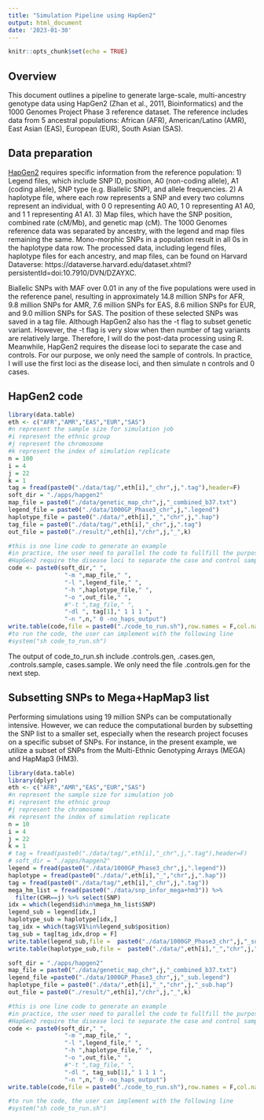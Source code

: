 ```yaml
---
title: "Simulation Pipeline using HapGen2"
output: html_document
date: '2023-01-30'
---
```


```r
knitr::opts_chunk$set(echo = TRUE)
```

## Overview
This document outlines a pipeline to generate large-scale, multi-ancestry genotype data using HapGen2 (Zhan et al., 2011, Bioinformatics) and the 1000 Genomes Project Phase 3 reference dataset. The reference includes data from 5 ancestral populations: African (AFR), American/Latino (AMR), East Asian (EAS), European (EUR), South Asian (SAS).

## Data preparation
[HapGen2](https://mathgen.stats.ox.ac.uk/genetics_software/hapgen/hapgen2.html) requires specific information from the reference population: 1) Legend files, which include SNP ID, position, A0 (non-coding allele), A1 (coding allele), SNP type (e.g. Biallelic SNP), and allele frequencies. 2) A haplotype file, where each row represents a SNP and every two columns represent an individual, with 0 0 representing A0 A0, 1 0 representing A1 A0, and 1 1 representing A1 A1. 3) Map files, which have the SNP position, combined rate (cM/Mb), and genetic map (cM). The 1000 Genomes reference data was separated by ancestry, with the legend and map files remaining the same. Mono-morphic SNPs in a population result in all 0s in the haplotype data row. The processed data, including legend files, haplotype files for each ancestry, and map files, can be found on Harvard Dataverse: https://dataverse.harvard.edu/dataset.xhtml?persistentId=doi:10.7910/DVN/DZAYXC.

Biallelic SNPs with MAF over 0.01 in any of the five populations were used in the reference panel, resulting in approximately 14.8 million SNPs for AFR, 9.8 million SNPs for AMR, 7.6 million SNPs for EAS, 8.6 million SNPs for EUR, and 9.0 million SNPs for SAS. The position of these selected SNPs was saved in a tag file. Although HapGen2 also has the -t flag to subset genetic variant. However, the -t flag is very slow when then number of tag variants are relatively large. Therefore, I will do the post-data processing using R. Meanwhile, HapGen2 requires the disease loci to separate the case and controls. For our purpose, we only need the sample of controls. In practice, I will use the first loci as the disease loci, and then simulate n controls and 0 cases. 

## HapGen2 code
```r
library(data.table)
eth <- c("AFR","AMR","EAS","EUR","SAS")
#n represent the sample size for simulation job
#i represent the ethnic group
#j represent the chromosome
#k represent the index of simulation replicate
n = 100
i = 4
j = 22
k = 1
tag = fread(paste0("./data/tag/",eth[i],"_chr",j,".tag"),header=F)
soft_dir = "./apps/hapgen2"
map_file = paste0("./data/genetic_map_chr",j,"_combined_b37.txt")
legend_file = paste0("./data/1000GP_Phase3_chr",j,".legend")
haplotype_file = paste0("./data/",eth[i],"_","chr",j,".hap")
tag_file = paste0("./data/tag/",eth[i],"_chr",j,".tag")
out_file = paste0("./result/",eth[i],"/chr",j,"_",k)

#this is one line code to generate an example
#in practice, the user need to parallel the code to fullfill the purpose
#HapGen2 require the disease loci to separate the case and control samples
code <- paste0(soft_dir," ",
                "-m ",map_file," ",
                "-l ",legend_file," ",
                "-h ",haplotype_file," ",
                "-o ",out_file," ",
                #"-t ",tag_file," ",                
                "-dl ", tag[1]," 1 1 1 ",
                "-n ",n," 0 -no_haps_output")
write.table(code,file = paste0("./code_to_run.sh"),row.names = F,col.names = F,quote=F)
#to run the code, the user can implement with the following line
#system("sh code_to_run.sh")

```
The output of code_to_run.sh include .controls.gen, .cases.gen, .controls.sample, cases.sample. We only need the file .controls.gen for the next step.

## Subsetting SNPs to Mega+HapMap3 list
Performing simulations using 19 million SNPs can be computationally intensive. However, we can reduce the computational burden by subsetting the SNP list to a smaller set, especially when the research project focuses on a specific subset of SNPs. For instance, in the present example, we utilize a subset of SNPs from the Multi-Ethnic Genotyping Arrays (MEGA) and HapMap3 (HM3).
```r
library(data.table)
library(dplyr)
eth <- c("AFR","AMR","EAS","EUR","SAS")
#n represent the sample size for simulation job
#i represent the ethnic group
#j represent the chromosome
#k represent the index of simulation replicate
n = 10
i = 4
j = 22
k = 1
# tag = fread(paste0("./data/tag/",eth[i],"_chr",j,".tag"),header=F)
# soft_dir = "./apps/hapgen2"
legend = fread(paste0("./data/1000GP_Phase3_chr",j,".legend"))
haplotype = fread(paste0("./data/",eth[i],"_","chr",j,".hap"))
tag = fread(paste0("./data/tag/",eth[i],"_chr",j,".tag"))
mega_hm_list = fread(paste0("./data/snp_infor_mega+hm3")) %>% 
  filter(CHR==j) %>% select(SNP)
idx = which(legend$id%in%mega_hm_list$SNP)
legend_sub = legend[idx,]
haplotype_sub = haplotype[idx,]
tag_idx = which(tag$V1%in%legend_sub$position)
tag_sub = tag[tag_idx,drop = F]
write.table(legend_sub,file =  paste0("./data/1000GP_Phase3_chr",j,"_sub.legend"),row.names = F,col.names = T,quote=F)
write.table(haplotype_sub,file =  paste0("./data/",eth[i],"_","chr",j,"_sub.hap"),row.names = F,col.names = F,quote=F)

soft_dir = "./apps/hapgen2"
map_file = paste0("./data/genetic_map_chr",j,"_combined_b37.txt")
legend_file =paste0("./data/1000GP_Phase3_chr",j,"_sub.legend")
haplotype_file = paste0("./data/",eth[i],"_","chr",j,"_sub.hap")
out_file = paste0("./result/",eth[i],"/chr",j,"_",k)

#this is one line code to generate an example
#in practice, the user need to parallel the code to fullfill the purpose
#HapGen2 require the disease loci to separate the case and control samples
code <- paste0(soft_dir," ",
                "-m ",map_file," ",
                "-l ",legend_file," ",
                "-h ",haplotype_file," ",
                "-o ",out_file," ",
                #"-t ",tag_file," ",                
                "-dl ", tag_sub[1]," 1 1 1 ",
                "-n ",n," 0 -no_haps_output")
write.table(code,file = paste0("./code_to_run.sh"),row.names = F,col.names = F,quote=F)

#to run the code, the user can implement with the following line
#system("sh code_to_run.sh")

```
